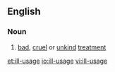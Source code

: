 ==English==
===Noun===
{{en-noun}}
# [[bad]], [[cruel]] or [[unkind]] [[treatment]]

[[et:ill-usage]]
[[io:ill-usage]]
[[vi:ill-usage]]